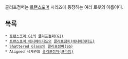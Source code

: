 클리프점퍼는 [[트랜스포머]] 시리즈에 등장하는 여러 로봇의 이름이다.

== 목록 ==
 * [[트랜스포머 G1]]의 [[클리프점퍼(G1)]]
 * [[트랜스포머 애니메이티드]]의 [[클리프점퍼(애니메이티드)]]
 * [[Shattered Glass]]의 [[클리프점퍼(SG)]]
 * Aligned 세계관의 [[클리프점퍼(프라임)]]
